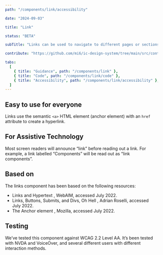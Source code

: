 ```yaml
---
path: "/components/link/accessibility"

date: "2024-09-03"

title: "Link"

status: "BETA"

subTitle: "Links can be used to navigate to different pages or sections of a page."

contribute: "https://github.com/mi6/ic-design-system/tree/main/src/content/structured/components/link"

tabs:
  [
    { title: "Guidance", path: "/components/link" },
    { title: "Code", path: "/components/link/code" },
    { title: "Accessibility", path: "/components/link/accessibility" },
  ]
---
```


## Easy to use for everyone

Links use the semantic `<a>` HTML element (anchor element) with an `href` attribute to create a hyperlink.

## For Assistive Technology

Most screen readers will announce “link” before reading out a link. For example, a link labelled “Components” will be read out as “link components”.

## Based on

The links component has been based on the following resources:

<ul>
  <li>
    <ic-link
      target="_blank"
      href="https://webaim.org/techniques/hypertext/"
      rel="noreferrer noopener nofollow"
    >
      Links and Hypertext
    </ic-link>
    , WebAIM, accessed July 2022.
  </li>
  <li>
    <ic-link
      target="_blank"
      href="https://adrianroselli.com/2016/01/links-buttons-submits-and-divs-oh-hell.html"
      rel="noreferrer noopener nofollow"
    >
      Links, Buttons, Submits, and Divs, Oh Hell
    </ic-link>
    , Adrian Roselli, accessed July 2022.
  </li>
  <li>
    <ic-link
      target="_blank"
      href="https://developer.mozilla.org/en-US/docs/Web/HTML/Element/a#accessibility"
      rel="noreferrer noopener nofollow"
    >
      The Anchor element
    </ic-link>
    , Mozilla, accessed July 2022.
  </li>
</ul>

## Testing

We’ve tested this component against WCAG 2.2 Level AA. It’s been tested with NVDA and VoiceOver, and several different users with different interaction methods.
